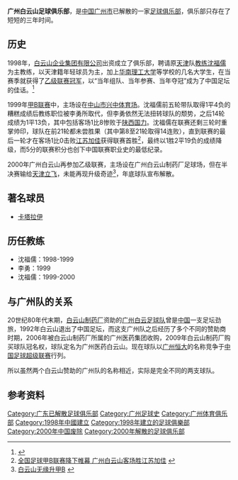 {{Football club infobox | 
  clubname = 广州白云山|
  image    = [[File:1998_Guangzhou_Baiyunshan_FC.png|200px]]|
  fullname = 广州白云山足球俱乐部|
  founded  = 1998年|
  dissolved = 2000年 |
  city = {{CHN}}[[广东|广东]][[广州|广州]]|
  ground   = 广州白云山制药厂足球场 |
  capacity =  |
  league   = [[中国足球乙级联赛|中国足球乙级联赛]] |
  season   =  2000赛季|
  pattern_la1=|pattern_b1=_unknown|pattern_ra1=|
  leftarm1=FFFFFF|body1=FFFFFF|rightarm1=FFFFFF|shorts1=FFFFFF|socks1=FFFFFF|
  pattern_la2=|pattern_b2=_unknown|pattern_ra2=|
  leftarm2=FFFFFF|body2=FFFFFF|rightarm2=FFFFFF|shorts2=FFFFFF|socks2=FFFFFF|
}}
{{NoteTA|1=zh-hans:卡塔拉伊; zh-hk:賈達利;}}
'''广州白云山足球俱乐部'''，是[[中国|中国]][[广州市|广州市]]已解散的一家[[足球|足球]][[俱乐部|俱乐部]]，俱乐部只存在了短短的三年时间。

==历史==
1998年，[[白云山企业集团有限公司|白云山企业集团有限公司]]出资成立了俱乐部，聘请原[[天津|天津]]队[[教练|教练]][[沈福儒|沈福儒]]为主教练，以天津籍年轻球员为主，加上[[华南理工大学|华南理工大学]]等学校的几名大学生，在当赛季就获得了[[中国足球乙级联赛|乙级联赛]][[冠军|冠军]]，以“当年组队、当年参赛、当年夺冠”成为了中国足坛的佳话。<ref>{{Cite web |url=http://sports.sina.com.cn/9811/110951.html |title=广州白云山坚拒“钱串子” |accessdate=2012-03-22 |archive-date=2019-08-20 |archive-url=https://web.archive.org/web/20190820134717/http://sports.sina.com.cn/9811/110951.html |dead-url=no }}</ref>

1999年[[中国足球甲级B组联赛|甲B联赛]]中，主场设在[[中山市|中山市]][[兴中体育场|兴中体育场]]。沈福儒前五轮带队取得1平4负的糟糕成绩后教练职位被李勇所取代，但李勇依然无法扭转球队的颓势，之后14轮成绩为1平13负，其中包括客场1比8惨败于[[陕西国力|陕西国力]]。沈福儒在联赛还剩三轮时重掌帅印，球队在前21轮都未尝胜果（其中第8至21轮取得14连败），直到联赛的最后一轮才在客场1比0击败[[江苏舜天足球俱乐部|江苏加佳]]获得联赛首胜<ref>[http://web.peopledaily.com.cn/haiwai/199912/06/newfiles/F113.html 全国足球甲B联赛降下帷幕 广州白云山客场胜江苏加佳] {{webarchive|url=https://archive.is/20070630122655/http://web.peopledaily.com.cn/haiwai/199912/06/newfiles/F113.html |date=2007-06-30 }}</ref>，最终以1胜2平19负的成绩降级，而5分的联赛积分也创下中国联赛职业史的最低纪录。

2000年广州白云山再参加乙级联赛，主场设在广州白云山制药厂足球场，但在半决赛输给[[天津立飞足球俱乐部|天津立飞]]，未能再现升级奇迹<ref>[http://gzdaily.dayoo.com/gb/content/2000-10/12/content_24443.htm 白云山无缘升甲B] {{webarchive|url=https://web.archive.org/web/20050327222342/http://gzdaily.dayoo.com/gb/content/2000-10/12/content_24443.htm |date=2005-03-27 }}</ref>，年底球队宣布解散。

==著名球员==
* {{flagicon|COD}}[[卡塔拉伊|卡塔拉伊]]

==历任教练==
* 沈福儒：1998-1999
* 李勇：1999
* 沈福儒：1999-2000

==与广州队的关系==
20世纪80年代末期，[[白云山制药厂|白云山制药厂]]资助的[[广州白云足球队|广州白云足球队]]曾是[[中国|中国]]一支足坛劲旅，1992年白云山退出了中国足坛，而这支广州队之后经历了多个不同的赞助商时期，2006年被白云山制药厂所属的广州医药集团收购，2009年白云山制药厂购买球队冠名权，球队定名为广州医药白云山。现在球队以[[广州恒大足球俱乐部|广州恒大]]的名称竞争于[[中国足球超级联赛|中国足球超级联赛]]行列。

所以虽然两个白云山赞助的广州队的名称相近，实际是完全不同的两支球队。

==参考资料==
{{Reflist}}

{{中国足球乙级联赛冠军}}

[[Category:广东已解散足球俱乐部|Category:广东已解散足球俱乐部]]
[[Category:广州足球史|Category:广州足球史]]
[[Category:广州体育俱乐部|Category:广州体育俱乐部]]
[[Category:1998年中國建立|Category:1998年中國建立]]
[[Category:1998年建立的足球俱樂部|Category:1998年建立的足球俱樂部]]
[[Category:2000年中国废除|Category:2000年中国废除]]
[[Category:2000年解散的足球俱乐部|Category:2000年解散的足球俱乐部]]